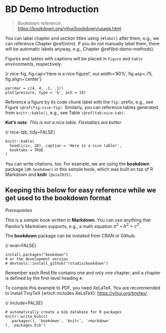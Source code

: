# BD Demo Introduction {#bd-demo-intro}

> Bookdown reference: [https://bookdown.org/yihui/bookdown/usage.html](https://bookdown.org/yihui/bookdown/usage.html)



You can label chapter and section titles using `{#label}` after them, e.g., we can reference Chapter \@ref(intro). If you do not manually label them, there will be automatic labels anyway, e.g., Chapter \@ref(bd-demo-methods).

Figures and tables with captions will be placed in `figure` and `table` environments, respectively.

{r nice-fig, fig.cap='Here is a nice figure!', out.width='80%', fig.asp=.75, fig.align='center'}
```
par(mar = c(4, 4, .1, .1))
plot(pressure, type = 'b', pch = 19)
```

Reference a figure by its code chunk label with the `fig:` prefix, e.g., see Figure `\@ref(fig:nice-fig)`. Similarly, you can reference tables generated from `knitr::kable()`, e.g., see Table `\@ref(tab:nice-tab)`.

_**Kat's note**: This is not a nice table.  Flextables are better._

{r nice-tab, tidy=FALSE}
```
knitr::kable(
  head(iris, 20), caption = 'Here is a nice table!',
  booktabs = TRUE
)
```

You can write citations, too. For example, we are using the **bookdown** package `[@R-bookdown]` in this sample book, which was built on top of R Markdown and **knitr** `[@xie2015]`.

## Keeping this below for easy reference while we get used to the bookdown format

_Prerequisites_

This is a _sample_ book written in **Markdown**. You can use anything that Pandoc's Markdown supports, e.g., a math equation $a^2 + b^2 = c^2$.

The **bookdown** package can be installed from CRAN or Github:

{r eval=FALSE}
```
install.packages("bookdown")
# or the development version
# devtools::install_github("rstudio/bookdown")
```

Remember each Rmd file contains one and only one chapter, and a chapter is defined by the first-level heading `#`.

To compile this example to PDF, you need XeLaTeX. You are recommended to install TinyTeX (which includes XeLaTeX): <https://yihui.org/tinytex/>.

{r include=FALSE}
```
# automatically create a bib database for R packages
knitr::write_bib(c(
  .packages(), 'bookdown', 'knitr', 'rmarkdown'
), 'packages.bib')
```
